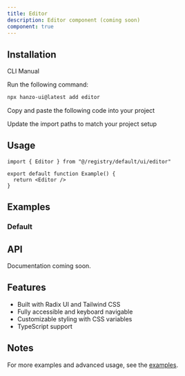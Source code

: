 ```yaml
---
title: Editor
description: Editor component (coming soon)
component: true
---
```


<ComponentPreview name="editor-demo" />

## Installation

<Tabs defaultValue="cli">

<TabsList>
  <TabsTrigger value="cli">CLI</TabsTrigger>
  <TabsTrigger value="manual">Manual</TabsTrigger>
</TabsList>

<TabsContent value="cli">

<Steps>

<Step>Run the following command:</Step>

```bash
npx hanzo-ui@latest add editor
```

</Steps>

</TabsContent>

<TabsContent value="manual">

<Steps>

<Step>Copy and paste the following code into your project</Step>

<ComponentSource name="editor" />

<Step>Update the import paths to match your project setup</Step>

</Steps>

</TabsContent>

</Tabs>

## Usage

```tsx
import { Editor } from "@/registry/default/ui/editor"

export default function Example() {
  return <Editor />
}
```

## Examples

### Default

<ComponentPreview name="editor-demo" />

## API

Documentation coming soon.

## Features

- Built with Radix UI and Tailwind CSS
- Fully accessible and keyboard navigable
- Customizable styling with CSS variables
- TypeScript support

## Notes

For more examples and advanced usage, see the [examples](/examples).
